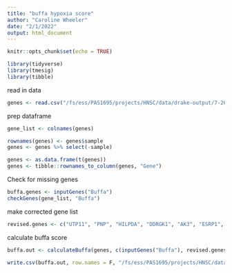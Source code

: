 ```yaml
---
title: "buffa hypoxia score"
author: "Caroline Wheeler"
date: "2/1/2022"
output: html_document
---
```


```r
knitr::opts_chunk$set(echo = TRUE)

library(tidyverse)
library(tmesig)
library(tibble)
```

read in data
```r
genes <- read.csv("/fs/ess/PAS1695/projects/HNSC/data/drake-output/7-26-2021/7-26-2021_tcga_gene-expressions_norm.csv")

```

prep dataframe
```r
gene_list <- colnames(genes)

rownames(genes) <- genes$sample 
genes <- genes %>% select(-sample)

genes <- as.data.frame(t(genes)) 
genes <- tibble::rownames_to_column(genes, "Gene")
```

Check for missing genes
```r
buffa.genes <- inputGenes("Buffa")
checkGenes(gene_list, "Buffa")
```

make corrected gene list
```r
revised.genes <- c("UTP11", "PNP", "HILPDA", "DDRGK1", "AK3", "ESRP1", "CTSV")
```


calculate buffa score
```r
buffa.out <- calculateBuffa(genes, c(inputGenes("Buffa"), revised.genes))
```

```r
write.csv(buffa.out, row.names = F, "/fs/ess/PAS1695/projects/HNSC/data/hnsc_buffa.csv")
```


